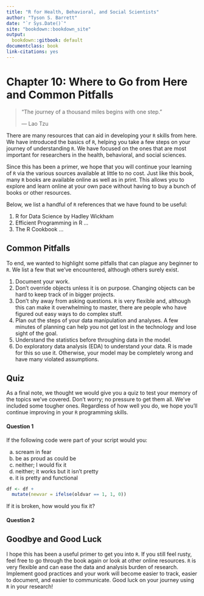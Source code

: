 ```yaml
---
title: "R for Health, Behavioral, and Social Scientists"
author: "Tyson S. Barrett"
date: "`r Sys.Date()`"
site: "bookdown::bookdown_site"
output:
  bookdown::gitbook: default
documentclass: book
link-citations: yes
---
```



# Chapter 10: Where to Go from Here and Common Pitfalls {-}

> "The journey of a thousand miles begins with one step."
>
> --- Lao Tzu

There are many resources that can aid in developing your `R` skills from here. We have introduced the basics of `R`, helping you take a few steps on your journey of understanding `R`. We have focused on the ones that are most important for researchers in the health, behavioral, and social sciences. 

Since this has been a primer, we hope that you will continue your learning of `R` via the various sources available at little to no cost. Just like this book, many `R` books are available online as well as in print. This allows you to explore and learn online at your own pace without having to buy a bunch of books or other resources.

Below, we list a handful of `R` references that we have found to be useful:

1. R for Data Science by Hadley Wickham
2. Efficient Programming in R ...
3. The R Cookbook ...


## Common Pitfalls {-}

To end, we wanted to highlight some pitfalls that can plague any beginner to `R`. We list a few that we've encountered, although others surely exist.

1. Document your work.
2. Don't override objects unless it is on purpose. Changing objects can be hard to keep track of in bigger projects.
3. Don't shy away from asking questions. `R` is very flexible and, although this can make it overwhelming to master, there are people who have figured out easy ways to do complex stuff.
4. Plan out the steps of your data manipulation and analyses. A few minutes of planning can help you not get lost in the technology and lose sight of the goal.
5. Understand the statistics before throughing data in the model.
6. Do exploratory data analysis (EDA) to understand your data. R is made for this so use it. Otherwise, your model may be completely wrong and have many violated assumptions.


## Quiz {-}

As a final note, we thought we would give you a quiz to test your memory of the topics we've covered. Don't worry; no pressure to get them all. We've included some tougher ones. Regardless of how well you do, we hope you'll continue improving in your `R` programming skills.

#### Question 1 {-}

If the following code were part of your script would you:

a. scream in fear
b. be as proud as could be
c. neither; I would fix it
d. neither; it works but it isn't pretty
e. it is pretty and functional
```r
df <- df +
  mutate(newvar = ifelse(oldvar == 1, 1, 0))
```

If it is broken, how would you fix it?

#### Question 2 {-}









## Goodbye and Good Luck {-}

I hope this has been a useful primer to get you into `R`. If you still feel rusty, feel free to go through the book again or look at other online resources. `R` is very flexible and can ease the data and analysis burden of research. Implement good practices and your work will become easier to track, easier to document, and easier to communicate. Good luck on your journey using `R` in your research!
